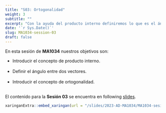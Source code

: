 ```yaml
---
title: "S03: Ortogonalidad"
weight: 3
subtitle: ""
excerpt: "Con la ayuda del producto interno definiremos lo que es el ángulo entre dos vectores e introduciremos el concepto de ortogonalidad"
date: '`r Sys.Date()`'
slug: MA1034-session-03
draft: false
---
```


En esta sesión de **MA1034** nuestros objetivos son:


* Introducir el concepto de producto interno. <br/><br/>
* Definir el ángulo entre dos vectores. <br/><br/>
* Introducir el concepto de ortogonalidad. <br/><br/>

El contenido para la **Sesión 03** se encuentra en following [slides](/slides/2023-AD-MA1034/MA1034-sesion-03).

```r
xaringanExtra::embed_xaringan(url = "/slides/2023-AD-MA1034/MA1034-sesion-03", ratio = "4:3")
```